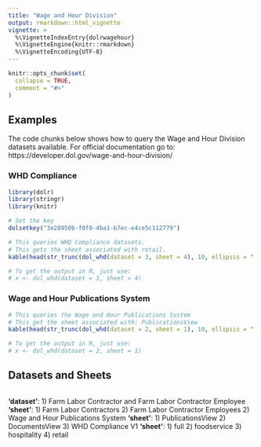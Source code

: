 ```yaml
---
title: "Wage and Hour Division"
output: rmarkdown::html_vignette
vignette: >
  %\VignetteIndexEntry{dolrwagehour}
  %\VignetteEngine{knitr::rmarkdown}
  %\VignetteEncoding{UTF-8}
---
```


```r
knitr::opts_chunk$set(
  collapse = TRUE,
  comment = "#>"
)
```

## Examples

The code chunks below shows how to query the Wage and Hour Division datasets available. 
For official documentation go to: https://developer.dol.gov/wage-and-hour-division/

### WHD Compliance 

```r
library(dolr)
library(stringr)
library(knitr)

# Set the key
dolsetkey("3e28950b-f0f0-4ba1-b7ec-e4ce5c112779")

# This queries WHD Compliance datasets. 
# This gets the sheet associated with retail.
kable(head(str_trunc(dol_whd(dataset = 3, sheet = 4), 10, ellipsis = "..."))[1:7])

# To get the output in R, just use:
# x <- dol_whd(dataset = 3, sheet = 4)
```

### Wage and Hour Publications System 

```r

# This queries the Wage and Hour Publications System 
# This get the sheet associated with: PublicationsView
kable(head(str_trunc(dol_whd(dataset = 2, sheet = 1), 10, ellipsis = "..."))[1:7])

# To get the output in R, just use:
# x <- dol_whd(dataset = 2, sheet = 1)
```

## Datasets and Sheets


```r


```


**'dataset'**:
   1) Farm Labor Contractor and Farm Labor Contractor Employee
      **'sheet'**:
        1) Farm Labor Contractors
        2) Farm Labor Contractor Employees
   2) Wage and Hour Publications System 
      **'sheet'**:
        1) PublicationsView
        2) DocumentsView
   3) WHD Compliance V1
      **'sheet'**:
        1) full
        2) foodservice
        3) hospitality
        4) retail
